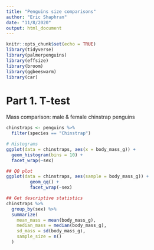 ```yaml
---
title: "Penguins size comparisons"
author: "Eric Shaphran"
date: "11/8/2020"
output: html_document
---
```


```r
knitr::opts_chunk$set(echo = TRUE)
library(tidyverse)
library(palmerpenguins)
library(effsize)
library(broom)
library(ggbeeswarm)
library(car)
```

# Part 1. T-test

Mass comparison: male & female chinstrap penguins

```r
chinstraps <- penguins %>%
  filter(species == "Chinstrap")

# Histograms
ggplot(data = chinstraps, aes(x = body_mass_g)) +
  geom_histogram(bins = 10) +
  facet_wrap(~sex)

## QQ plot
ggplot(data = chinstraps, aes(sample = body_mass_g)) +
         geom_qq() +
         facet_wrap(~sex)

## Get descriptive statistics
chinstraps %>%
  group_by(sex) %>%
  summarize(
    mean_mass = mean(body_mass_g),
    median_mass = median(body_mass_g),
    sd_mass = sd(body_mass_g),
    sample_size = n()
  )

```

